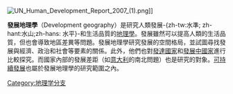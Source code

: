 {{unreferenced|time=2012-01-02T10:07:08+00:00}}
[[Image:UN_Human_Development_Report_2007_(1).png|right]]</small>]]

'''發展地理學'''（Development geography）是研究人類發展-{zh-tw:水準; zh-hant:水山;zh-hans: 水平}-和生活品質的[[地理學|地理學]]。發展雖然可以提高人類的生活品質，但也會導致地區差異等問題。發展地理學研究發展的空間格局，並試圖尋找發展與經濟、政治和社會等要素的關係。此外，他們也對[[發達國家|發達國家]]和[[發展中國家|發展中國家]]進行比較探究。而國家內部的發展差距（如[[意大利|意大利]]的南北問題）也是研究的對象。[[可持續發展|可持續發展]]也屬於發展地理學的研究範圍之內。

{{Geography topics}}
[[Category:地理学分支|Category:地理学分支]]